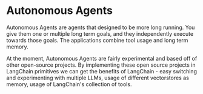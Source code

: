 
# Autonomous Agents

Autonomous Agents are agents that designed to be more long running. You give them one or multiple long term goals, and they independently execute towards those goals. The applications combine tool usage and long term memory.

At the moment, Autonomous Agents are fairly experimental and based off of other open-source projects. By implementing these open source projects in LangChain primitives we can get the benefits of LangChain - easy switching and experimenting with multiple LLMs, usage of different vectorstores as memory, usage of LangChain's collection of tools.

<DocCardList/>
